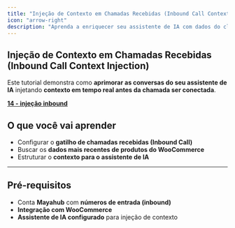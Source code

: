 ```yaml
---
title: "Injeção de Contexto em Chamadas Recebidas (Inbound Call Context Injection)"
icon: "arrow-right"
description: "Aprenda a enriquecer seu assistente de IA com dados do cliente em tempo real "
---
```


## Injeção de Contexto em Chamadas Recebidas (Inbound Call Context Injection)

Este tutorial demonstra como **aprimorar as conversas do seu assistente de IA** injetando **contexto em tempo real antes da chamada ser conectada**.

**<u>14 - injeção inbound</u>**

## O que você vai aprender

- Configurar o **gatilho de chamadas recebidas (Inbound Call)**
- Buscar os **dados mais recentes de produtos do WooCommerce**
- Estruturar o **contexto para o assistente de IA**

---

## Pré-requisitos

- Conta **Mayahub** com **números de entrada (inbound)**
- **Integração com WooCommerce**
- **Assistente de IA configurado** para injeção de contexto